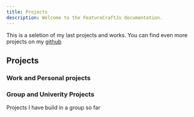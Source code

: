 ```yaml
---
title: Projects
description: Welcome to the FeatureCraftJs documentation.
---
```


<ProjectsIntro />

<Callout>

This is a seletion of my last projects and works. You can find even more projects on my [github](https://github.com/podnesTaF)

</Callout>

## Projects

### Work and Personal projects

<CardContainer>

<Card
  href="/projects/abm-web"
  imageUrl="https://storage.googleapis.com/abe_cloud_storage/website%2Fevent-preview.png"
  title="The main platform for Ace Battle Association"
  tags="typescript,react,web,remixjs,nestjs"
/>

<Card
  href="/projects/abm-mobile"
  imageUrl="https://storage.googleapis.com/abe_cloud_storage/website%2Fmobile-preview.png"
  title="Ace Battle Events Mobile Platform"
  tags="typescript,react,mobile,reactnative,expo,nestjs"
/>

<Card
  href="/projects/cfit-factory"
  imageUrl="https://storage.googleapis.com/abe_cloud_storage/website%2Fcfit-factory.png"
  title="CFit Factory. CFit Factory - Cross-fit programs and execution. Mobile application"
  tags="typescript,react,web,remixjs,nextjs,reactnative,mobile"
  inProgress={true}
/>

<Card
  href="/projects/feature-craft-js"
  imageUrl="https://storage.googleapis.com/abe_cloud_storage/website%2Ffcjs.png"
  title="Feature Craft Js - open source js advanced features library."
  tags="nextjs,library,features,nestjs"
  inProgress={true}
/>

</CardContainer>

### Group and Univerity Projects

Projects I have build in a group so far

<CardContainer>

<Card
  href="/projects/meminder"
  imageUrl="https://storage.googleapis.com/abe_cloud_storage/website%2Fmeminder.png"
  title="Meminder - web reminder app. Group work."
  tags="typescript,react,mobile,reactnative,expo,"
/>

<Card
  href="/projects/cs-utopia"
  imageUrl="https://storage.googleapis.com/abe_cloud_storage/website%2Fcs-utopia.png"
  title="CS Utopia - Challenge - introduction to Computer Science."
  tags="nextjs,mui,group,strapi"
/>

<Card
  href="/projects/ahmo-platforms"
  imageUrl="https://storage.googleapis.com/abe_cloud_storage/website%2Fahmo-chat.png"
  title="AHMO Chat Platforms"
  tags="typescript,react,web,remixjs,nestjs"
/>

</CardContainer>
